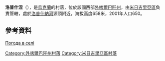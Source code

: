 {{coord|48|39|5|N|23|35|35|E|scale:100000|display=title}}

'''洛普什涅'''（{{lang-uk|Лопушне}}），是[[烏克蘭|烏克蘭]]的村落，位於該國西部[[外喀爾巴阡州|外喀爾巴阡州]]，由[[米日吉里亞區|米日吉里亞區]]負責管轄，處於[[洛普什納河_(里卡河支流)|洛普什納河]]源頭附近，海拔高度658米，2001年人口650。

==參考資料==
[http://weather.in.ua/ua/zakarpatskaja/13852 Погода в селі ] {{Wayback|url=http://weather.in.ua/ua/zakarpatskaja/13852 |date=20201021105014 }}

{{DEFAULTSORT:Лопушне}}

[[Category:外喀爾巴阡州村落|Category:外喀爾巴阡州村落]]
[[Category:米日吉里亞區村落|Category:米日吉里亞區村落]]


{{Zakarpattia-geo-stub}}